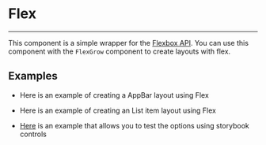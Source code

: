 
<Meta title='Base/Flex/Intro' component={Flex} />

# Flex

---

This component is a simple wrapper for the [Flexbox API](https://www.w3schools.com/css/css3_flexbox.asp).
You can use this component with the `FlexGrow` component to create layouts with flex.

## Examples

- Here is an example of creating a AppBar layout using Flex

<Canvas>
  <Story id='base-flex--app-bar-example' />
</Canvas>

- Here is an example of creating an List item layout using Flex

<Canvas>
  <Story id='base-flex--icon-list-item-example' />
</Canvas>

- [Here](/story/base-flex--interactive-flex) is an example that allows you to test the options using storybook controls 

<Canvas>
  <Story id='base-flex--interactive-flex' />
</Canvas>



